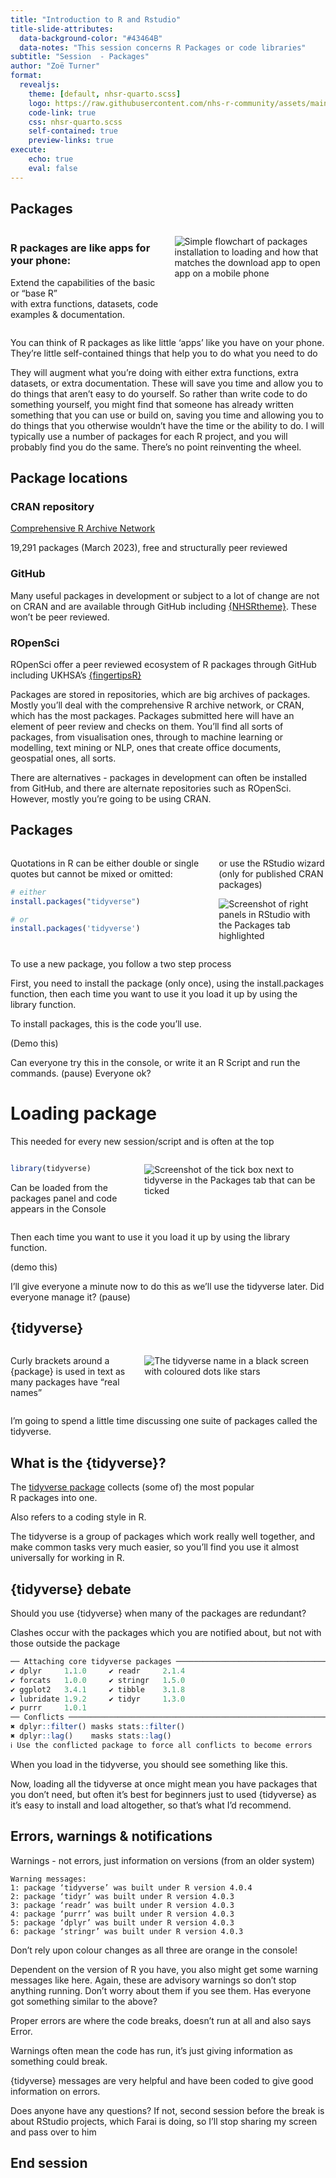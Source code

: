 ```yaml
---
title: "Introduction to R and Rstudio"
title-slide-attributes: 
  data-background-color: "#43464B"
  data-notes: "This session concerns R Packages or code libraries"
subtitle: "Session  - Packages"
author: "Zoë Turner"
format:
  revealjs:
    theme: [default, nhsr-quarto.scss]
    logo: https://raw.githubusercontent.com/nhs-r-community/assets/main/logo/nhsr-logo.svg
    code-link: true
    css: nhsr-quarto.scss
    self-contained: true
    preview-links: true
execute:
    echo: true
    eval: false
---
```


## Packages

::: columns
::: {.column width="50%"}
### R packages are like apps for your phone:

Extend the capabilities of the basic or "base R"\
with extra functions, datasets, code examples & documentation.
:::

::: {.column width="50%"}
<img src="img/session01/app_analogy.PNG" alt="Simple flowchart of packages installation to loading and how that matches the download app to open app on a mobile phone" class="center"/>
:::
:::

::: notes

You can think of R packages as like little 'apps' like you have on your phone. They're little self-contained things that help you to do what you need to do

They will augment what you're doing with either extra functions, extra datasets, or extra documentation. These will save you time and allow you to do things that aren't easy to do yourself. So rather than write code to do something yourself, you might find that someone has already written something that you can use or build on, saving you time and allowing you to do things that you otherwise wouldn't have the time or the ability to do. I will typically use a number of packages for each R project, and you will probably find you do the same. There's no point reinventing the wheel.

:::

## Package locations

### CRAN repository

[Comprehensive R Archive Network](https://cran.r-project.org/web/packages/)

19,291 packages (March 2023), free and structurally peer reviewed

### GitHub

Many useful packages in development or subject to a lot of change are not on CRAN and are available through GitHub including [{NHSRtheme}](https://github.com/nhs-r-community/NHSRtheme). These won't be peer reviewed.

### ROpenSci

ROpenSci offer a peer reviewed ecosystem of R packages through GitHub including UKHSA's [{fingertipsR}](https://github.com/ropensci/fingertipsR)

::: notes

Packages are stored in repositories, which are big archives of packages. Mostly you'll deal with the comprehensive R archive network, or CRAN, which has the most packages. Packages submitted here will have an element of peer review and checks on them. You'll find all sorts of packages, from visualisation ones, through to machine learning or modelling, text mining or NLP, ones that create office documents, geospatial ones, all sorts.

There are alternatives - packages in development can often be installed from GitHub, and there are alternate repositories such as ROpenSci. However, mostly you're going to be using CRAN.

:::

## Packages

::: columns
::: {.column width="40%"}
Quotations in R can be either double or single quotes but cannot be mixed or omitted:

```r
# either
install.packages("tidyverse")

# or
install.packages('tidyverse')
```

:::

::: {.column width="60"}
or use the RStudio wizard (only for published CRAN packages)

<img src="img/session-packages/package-wizard.PNG" alt="Screenshot of right panels in RStudio with the Packages tab highlighted" class="center"/>
:::
:::

::: notes

To use a new package, you follow a two step process

First, you need to install the package (only once), using the install.packages function, then each time you want to use it you load it up by using the library function.

To install packages, this is the code you'll use.

(Demo this)

Can everyone try this in the console, or write it an R Script and run the commands. (pause) Everyone ok?

:::

# Loading package

This needed for every new session/script and is often at the top

::: columns
::: {.column width="40%"}
```r
library(tidyverse) 
```

Can be loaded from the packages panel and code appears in the Console
:::

::: {.column width="60%"}
<img src="img/session-packages/package-load.PNG" alt="Screenshot of the tick box next to tidyverse in the Packages tab that can be ticked" class="center"/>
:::
:::

::: notes

Then each time you want to use it you load it up by using the library function.

(demo this)

I'll give everyone a minute now to do this as we'll use the tidyverse later. Did everyone manage it? (pause)

:::


## {tidyverse}

::: columns
::: {.column width="40%"}
Curly brackets around a {package} is used in text as many packages have "real names"
:::

::: {.column width="60%"}
<img src="img/session-packages/tidyverse.PNG" alt="The tidyverse name in a black screen with coloured dots like stars" class="center"/>
:::
:::

::: notes

I'm going to spend a little time discussing one suite of packages called the tidyverse.

:::

## What is the {tidyverse}?

The [tidyverse package](https://www.tidyverse.org/) collects (some of) the most popular\
R packages into one.

Also refers to a coding style in R.

::: notes

The tidyverse is a group of packages which work really well together, and make common tasks very much easier, so you'll find you use it almost universally for working in R.

:::

## {tidyverse} debate

Should you use {tidyverse} when many of the packages are redundant?

Clashes occur with the packages which you are notified about, but not with those outside the package

```r
── Attaching core tidyverse packages ────────────────────────────────────────────────────────────── tidyverse 2.0.0 ──
✔ dplyr     1.1.0     ✔ readr     2.1.4
✔ forcats   1.0.0     ✔ stringr   1.5.0
✔ ggplot2   3.4.1     ✔ tibble    3.1.8
✔ lubridate 1.9.2     ✔ tidyr     1.3.0
✔ purrr     1.0.1     
── Conflicts ──────────────────────────────────────────────────────────────────────────────── tidyverse_conflicts() ──
✖ dplyr::filter() masks stats::filter()
✖ dplyr::lag()    masks stats::lag()
ℹ Use the conflicted package to force all conflicts to become errors
```
::: notes

When you load in the tidyverse, you should see something like this.

Now, loading all the tidyverse at once might mean you have packages that you don't need, but often it's best for beginners just to used {tidyverse} as it's easy to install and load altogether, so that's what I'd recommend.

:::

## Errors, warnings & notifications

Warnings - not errors, just information on versions (from an older system)

    Warning messages:
    1: package ‘tidyverse’ was built under R version 4.0.4 
    2: package ‘tidyr’ was built under R version 4.0.3 
    3: package ‘readr’ was built under R version 4.0.3 
    4: package ‘purrr’ was built under R version 4.0.3 
    5: package ‘dplyr’ was built under R version 4.0.3 
    6: package ‘stringr’ was built under R version 4.0.3 

Don't rely upon colour changes as all three are orange in the console!

::: notes

Dependent on the version of R you have, you also might get some warning messages like here. Again, these are advisory warnings so don't stop anything running. Don't worry about them if you see them. Has everyone got something similar to the above?

Proper errors are where the code breaks, doesn't run at all and also says Error. 

Warnings often mean the code has run, it's just giving information as something could break.

{tidyverse} messages are very helpful and have been coded to give good information on errors.

Does anyone have any questions? If not, second session before the break is about RStudio projects, which Farai is doing, so I'll stop sharing my screen and pass over to him

:::


## End session